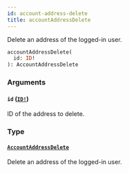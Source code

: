 ```yaml
---
id: account-address-delete
title: accountAddressDelete
---
```


Delete an address of the logged-in user.

```graphql
accountAddressDelete(
  id: ID!
): AccountAddressDelete

```

### Arguments

#### `id` ([`ID!`](/developer/api-reference/scalars/id))

ID of the address to delete.

### Type

#### [`AccountAddressDelete`](/developer/api-reference/objects/account-address-delete)

Delete an address of the logged-in user.
